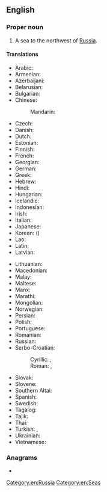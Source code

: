 ==English==
{{wikipedia}}

===Proper noun===
{{en-proper noun|head=the [[white|White]] [[sea|Sea]]}}

# A sea to the northwest of [[Russia]].

====Translations====
{{trans-top|a sea to the northwest of Russia}}
* Arabic: {{t|ar|اَلْبَحْر اَلْأَبْيَض|m}}
* Armenian: {{t|hy|Սպիտակ ծով}}
* Azerbaijani: {{t+|az|Ağ dəniz}}
* Belarusian: {{t|be|Бе́лае мо́ра|n}}
* Bulgarian: {{t|bg|Бя́ло мо́ре|n}}
* Chinese:
*: Mandarin: {{t+|cmn|白海|tr=Báihǎi}}
* Czech: {{t+|cs|Bílé moře}}
* Danish: {{t|da|Hvidehavet|n}} {{qualifier|definite form}}
* Dutch: {{t|nl|Witte Zee|f}}
* Estonian: {{t+|et|Valge meri}}
* Finnish: {{t+|fi|Vienanmeri}}
* French: {{t+|fr|mer Blanche|f}}
* Georgian: {{t|ka|თეთრი ზღვა}}
* German: {{t+|de|Weißes Meer|n}}
* Greek: {{t|el|Λευκή Θάλασσα|f}}
* Hebrew: {{t|he|הים הלבן|m|tr=ha-yam ha-laván}}
* Hindi: {{t|hi|सफ़ेद सागर|m}}
* Hungarian: {{t+|hu|Fehér-tenger}}
* Icelandic: {{t|is|Hvítahaf|n}}
* Indonesian: {{t|id|Laut Putih}}
* Irish: {{t|ga|Muir Bhán|f|alt=an Mhuir Bhán}}
* Italian: {{t|it|Mar Bianco|m}}
* Japanese: {{t|ja|白海|tr=はっかい, Hakkai}}
* Korean: {{t|ko|^백해}} ({{t+|ko|白海}})
* Lao: {{t+|lo|ທະເລຂາວ}}
* Latin: {{t|la|Mare Album|n}}
* Latvian: {{t|lv|Baltā jūra|f}}
{{trans-mid}}
* Lithuanian: {{t|lt|Baltoji jūra|f}}
* Macedonian: {{t|mk|Бе́ло Мо́ре|n}}
* Malay: {{t|ms|Laut Putih}}
* Maltese: {{t|mt|Baħar l-Abjad}}
* Manx: {{t|gv|Mooir Vane|f|alt=Yn Vooir Vane}}
* Marathi: {{t|mr|सफेद समुद्र|m}}
* Mongolian: {{t|mn|Цагаан тэнгис}}
* Norwegian: {{t|no|Kvitsjøen|m}}
* Persian: {{t|fa|دریای سفید|tr=daryâ-ye safid}}
* Polish: {{t+|pl|Morze Białe|n}}
* Portuguese: {{t|pt|Mar Branco|m}}
* Romanian: {{t+|ro|Marea Albă|f}}
* Russian: {{t+|ru|Бе́лое мо́ре|n}}
* Serbo-Croatian:
*: Cyrillic: {{t|sh|Бијело мо̑ре|n}} {{qualifier|Ijekavian}}, {{t|sh|Бело мо̑ре|n}} {{qualifier|Ekavian}}
*: Roman: {{t|sh|Bijelo mȏre|n}} {{qualifier|Ijekavian}}, {{t|sh|Belo mȏre|n}} {{qualifier|Ekavian}}
* Slovak: {{t|sk|Biele more|n}}
* Slovene: {{t|sl|Belo morje|n}}
* Southern Altai: {{t|alt|Ак талай}}
* Spanish: {{t|es|mar Blanco|m}}
* Swedish: {{t|sv|Vita havet|n}}
* Tagalog: {{t|tl|Dagat Puti}}
* Tajik: {{t|tg|Баҳри Сафед}}
* Thai: {{t|th|ทะเลขาว|tr=tálay kăao}}
* Turkish: {{t+|tr|Beyazdeniz}}, {{t|tr|Beyaz Deniz}}
* Ukrainian: {{t|uk|Бі́ле мо́ре|n}}
* Vietnamese: {{t|vi|Biển Trắng}}
{{trans-bottom}}

===Anagrams===
* {{anagrams|en|a=aeehistw|Wheaties}}

[[Category:en:Russia]]
[[Category:en:Seas]]